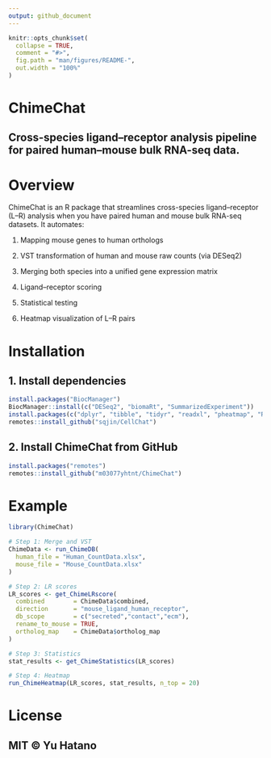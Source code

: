 ```yaml
---
output: github_document
---
```


<!-- README.md is generated from README.Rmd. Please edit that file -->

```r
knitr::opts_chunk$set(
  collapse = TRUE,
  comment = "#>",
  fig.path = "man/figures/README-",
  out.width = "100%"
)
```



# ChimeChat

## Cross-species ligand–receptor analysis pipeline for paired human–mouse bulk RNA-seq data.


# Overview
ChimeChat is an R package that streamlines cross-species ligand–receptor (L–R) analysis when you have paired human and mouse bulk RNA-seq datasets.
It automates:

1. Mapping mouse genes to human orthologs

2. VST transformation of human and mouse raw counts (via DESeq2)

3. Merging both species into a unified gene expression matrix

4. Ligand–receptor scoring

5. Statistical testing

6. Heatmap visualization of L–R pairs


# Installation

## 1. Install dependencies

```r
install.packages("BiocManager")
BiocManager::install(c("DESeq2", "biomaRt", "SummarizedExperiment"))
install.packages(c("dplyr", "tibble", "tidyr", "readxl", "pheatmap", "RColorBrewer"))
remotes::install_github("sqjin/CellChat")
```

## 2. Install ChimeChat from GitHub

```r
install.packages("remotes")
remotes::install_github("m03077yhtnt/ChimeChat")
```

# Example
```r
library(ChimeChat)

# Step 1: Merge and VST
ChimeData <- run_ChimeDB(
  human_file = "Human_CountData.xlsx",
  mouse_file = "Mouse_CountData.xlsx"
)

# Step 2: LR scores
LR_scores <- get_ChimeLRscore(
  combined        = ChimeData$combined,
  direction       = "mouse_ligand_human_receptor",
  db_scope        = c("secreted","contact","ecm"),
  rename_to_mouse = TRUE,
  ortholog_map    = ChimeData$ortholog_map
)

# Step 3: Statistics
stat_results <- get_ChimeStatistics(LR_scores)

# Step 4: Heatmap
run_ChimeHeatmap(LR_scores, stat_results, n_top = 20)
```

# License

## MIT © Yu Hatano

